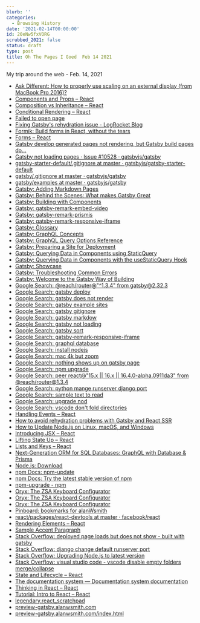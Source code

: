 ```yaml
---
blurb: ''
categories:
  - Browsing History
date: '2021-02-14T00:00:00'
id: 20eNw5fxVORG
scrubbed_2021: false
status: draft
type: post
title: Oh The Pages I Goed  Feb 14 2021
---
```


My trip around the web - Feb. 14, 2021

- [Ask Different: How to properly use scaling on an external display (from MacBook Pro 2016)?](https://apple.stackexchange.com/questions/342682/how-to-properly-use-scaling-on-an-external-display-from-macbook-pro-2016)
- [Components and Props – React](https://reactjs.org/docs/components-and-props.html)
- [Composition vs Inheritance – React](https://reactjs.org/docs/composition-vs-inheritance.html)
- [Conditional Rendering – React](https://reactjs.org/docs/conditional-rendering.html)
- [Failed to open page](https://skilltree.dev/)
- [Fixing Gatsby's rehydration issue - LogRocket Blog](https://blog.logrocket.com/fixing-gatsbys-rehydration-issue/)
- [Formik: Build forms in React, without the tears](https://formik.org/)
- [Forms – React](https://reactjs.org/docs/forms.html)
- [Gatsby develop generated pages not rendering, but Gatsby build pages do...](https://github.com/gatsbyjs/gatsby/issues/19347)
- [Gatsby not loading pages · Issue #10528 · gatsbyjs/gatsby](https://github.com/gatsbyjs/gatsby/issues/10528)
- [gatsby-starter-default/.gitignore at master · gatsbyjs/gatsby-starter-default](https://github.com/gatsbyjs/gatsby-starter-default/blob/master/.gitignore)
- [gatsby/.gitignore at master · gatsbyjs/gatsby](https://github.com/gatsbyjs/gatsby/blob/master/.gitignore)
- [gatsby/examples at master · gatsbyjs/gatsby](https://github.com/gatsbyjs/gatsby/tree/master/examples)
- [Gatsby: Adding Markdown Pages](https://www.gatsbyjs.com/docs/how-to/routing/adding-markdown-pages/)
- [Gatsby: Behind the Scenes: What makes Gatsby Great](https://www.gatsbyjs.com/blog/2019-04-02-behind-the-scenes-what-makes-gatsby-great/)
- [Gatsby: Building with Components](https://www.gatsbyjs.com/docs/conceptual/building-with-components/)
- [Gatsby: gatsby-remark-embed-video](https://www.gatsbyjs.com/plugins/gatsby-remark-embed-video/?=video)
- [Gatsby: gatsby-remark-prismjs](https://www.gatsbyjs.com/plugins/gatsby-remark-prismjs/)
- [Gatsby: gatsby-remark-responsive-iframe](https://www.gatsbyjs.com/plugins/gatsby-remark-responsive-iframe/)
- [Gatsby: Glossary](https://www.gatsbyjs.com/docs/glossary/#hydration)
- [Gatsby: GraphQL Concepts](https://www.gatsbyjs.com/docs/conceptual/graphql-concepts/)
- [Gatsby: GraphQL Query Options Reference](https://www.gatsbyjs.com/docs/graphql-reference/#sort)
- [Gatsby: Preparing a Site for Deployment](https://www.gatsbyjs.com/docs/preparing-for-deployment/)
- [Gatsby: Querying Data in Components using StaticQuery](https://www.gatsbyjs.com/docs/how-to/querying-data/static-query/)
- [Gatsby: Querying Data in Components with the useStaticQuery Hook](https://www.gatsbyjs.com/docs/how-to/querying-data/use-static-query/)
- [Gatsby: Showcase](https://www.gatsbyjs.com/showcase/)
- [Gatsby: Troubleshooting Common Errors](https://www.gatsbyjs.com/docs/how-to/local-development/troubleshooting-common-errors/)
- [Gatsby: Welcome to the Gatsby Way of Building](https://www.gatsbyjs.com/docs/)
- [Google Search: @reach/router@"^1.3.4" from gatsby@2.32.3](https://www.google.com/search?client=safari&rls=en&q=@reach/router@%22%5E1.3.4%22+from+gatsby@2.32.3&ie=UTF-8&oe=UTF-8)
- [Google Search: gatsby deploy](https://www.google.com/search?client=safari&rls=en&q=gatsby+deploy&ie=UTF-8&oe=UTF-8)
- [Google Search: gatsby does not render](https://www.google.com/search?client=safari&rls=en&q=gatsby+does+not+render&ie=UTF-8&oe=UTF-8)
- [Google Search: gatsby example sites](https://www.google.com/search?client=safari&rls=en&q=gatsby+example+sites&ie=UTF-8&oe=UTF-8)
- [Google Search: gatsby gitignore](https://www.google.com/search?client=safari&rls=en&q=gatsby+gitignore&ie=UTF-8&oe=UTF-8)
- [Google Search: gatsby markdow](https://www.google.com/search?client=safari&rls=en&q=gatsby+markdow&ie=UTF-8&oe=UTF-8)
- [Google Search: gatsby not loading](https://www.google.com/search?client=safari&rls=en&q=gatsby+not+loading&ie=UTF-8&oe=UTF-8)
- [Google Search: gatsby sort](https://www.google.com/search?client=safari&rls=en&q=gatsby+sort&ie=UTF-8&oe=UTF-8)
- [Google Search: gatsby-remark-responsive-iframe](https://www.google.com/search?client=safari&rls=en&q=gatsby-remark-responsive-iframe&ie=UTF-8&oe=UTF-8)
- [Google Search: graphql database](https://www.google.com/search?client=safari&rls=en&q=graphql+database&ie=UTF-8&oe=UTF-8)
- [Google Search: install nodejs](https://www.google.com/search?client=safari&rls=en&q=install+nodejs&ie=UTF-8&oe=UTF-8)
- [Google Search: mac 4k but zoom](https://www.google.com/search?client=safari&rls=en&q=mac+4k+but+zoom&ie=UTF-8&oe=UTF-8)
- [Google Search: nothing shows up on gatsby page](https://www.google.com/search?client=safari&rls=en&q=nothing+shows+up+on+gatsby+page&ie=UTF-8&oe=UTF-8)
- [Google Search: npm upgrade](https://www.google.com/search?client=safari&rls=en&q=npm+upgrade&ie=UTF-8&oe=UTF-8)
- [Google Search: peer react@"15.x || 16.x || 16.4.0-alpha.0911da3" from @reach/router@1.3.4](https://www.google.com/search?client=safari&rls=en&q=peer+react@%2215.x+%7C%7C+16.x+%7C%7C+16.4.0-alpha.0911da3%22+from+@reach/router@1.3.4&ie=UTF-8&oe=UTF-8)
- [Google Search: python mange runserver django port](https://www.google.com/search?client=safari&rls=en&q=python+mange+runserver+django+port&ie=UTF-8&oe=UTF-8)
- [Google Search: sample text to read](https://www.google.com/search?client=safari&rls=en&q=sample+text+to+read&ie=UTF-8&oe=UTF-8)
- [Google Search: upgrade nod](https://www.google.com/search?client=safari&rls=en&q=upgrade+nod&ie=UTF-8&oe=UTF-8)
- [Google Search: vscode don't fold directories](https://www.google.com/search?client=safari&rls=en&q=vscode+don%27t+fold+directories&ie=UTF-8&oe=UTF-8)
- [Handling Events – React](https://reactjs.org/docs/handling-events.html)
- [How to avoid rehydration problems with Gatsby and React SSR](https://www.joshwcomeau.com/react/the-perils-of-rehydration/)
- [How to Update Node.js on Linux, macOS, and Windows](https://www.whitesourcesoftware.com/free-developer-tools/blog/update-node-js/)
- [Introducing JSX – React](https://reactjs.org/docs/introducing-jsx.html)
- [Lifting State Up – React](https://reactjs.org/docs/lifting-state-up.html)
- [Lists and Keys – React](https://reactjs.org/docs/lists-and-keys.html)
- [Next-Generation ORM for SQL Databases: GraphQL with Database & Prisma](https://www.prisma.io/graphql)
- [Node.js: Download](https://nodejs.org/en/download/)
- [npm Docs: npm-update](https://docs.npmjs.com/cli/v6/commands/npm-update)
- [npm Docs: Try the latest stable version of npm](https://docs.npmjs.com/try-the-latest-stable-version-of-npm)
- [npm-upgrade - npm](https://www.npmjs.com/package/npm-upgrade)
- [Oryx: The ZSA Keyboard Configurator](https://configure.ergodox-ez.com/moonlander/layouts/GlVdM/latest/0)
- [Oryx: The ZSA Keyboard Configurator](https://configure.ergodox-ez.com/moonlander/layouts/APODe/latest/0)
- [Oryx: The ZSA Keyboard Configurator](https://configure.ergodox-ez.com/moonlander/layouts/APODe/latest/1)
- [Pinboard: bookmarks for alanWsmith](https://pinboard.in/u:alanWsmith)
- [react/packages/react-devtools at master · facebook/react](https://github.com/facebook/react/tree/master/packages/react-devtools)
- [Rendering Elements – React](https://reactjs.org/docs/rendering-elements.html)
- [Sample Accent Paragraph](https://www.nku.edu/~ocallaghant/LingVariation/AccentParagraph.htm)
- [Stack Overflow: deployed page loads but does not show - built with gatsby](https://stackoverflow.com/questions/61715507/deployed-page-loads-but-does-not-show-built-with-gatsby)
- [Stack Overflow: django change default runserver port](https://stackoverflow.com/questions/23639085/django-change-default-runserver-port)
- [Stack Overflow: Upgrading Node.js to latest version](https://stackoverflow.com/questions/10075990/upgrading-node-js-to-latest-version)
- [Stack Overflow: visual studio code - vscode disable empty folders merge/collapse](https://stackoverflow.com/questions/59415299/vscode-disable-empty-folders-merge-collapse)
- [State and Lifecycle – React](https://reactjs.org/docs/state-and-lifecycle.html)
- [The documentation system — Documentation system documentation](https://documentation.divio.com/)
- [Thinking in React – React](https://reactjs.org/docs/thinking-in-react.html)
- [Tutorial: Intro to React – React](https://reactjs.org/tutorial/tutorial.html)
- [‎legendary.react_scratchpad](http://legendary.react_scratchpad/)
- [‎preview-gatsby.alanwsmith.com](http://preview-gatsby.alanwsmith.com/)
- [‎preview-gatsby.alanwsmith.com/index.html](http://preview-gatsby.alanwsmith.com/index.html)
